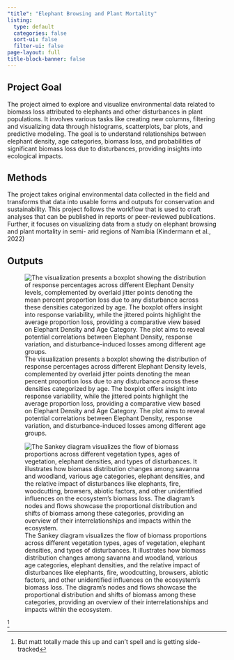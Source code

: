 ```yaml
---
"title": "Elephant Browsing and Plant Mortality"
listing:
  type: default
  categories: false
  sort-ui: false
  filter-ui: false
page-layout: full
title-block-banner: false
---
```


## Project Goal

The project aimed to explore and visualize environmental data related to biomass loss attributed to elephants and other disturbances in plant populations. It involves various tasks like creating new columns, filtering and visualizing data through histograms, scatterplots, bar plots, and predictive modeling. The goal is to understand relationships between elephant density, age categories, biomass loss, and probabilities of significant biomass loss due to disturbances, providing insights into ecological impacts.

## Methods

The project takes original environmental data collected in the field and transforms that data into usable forms and outputs for conservation and sustainability. This project follows the workflow that is used to craft analyses that can be published in reports or peer-reviewed publications. Further, it focuses on visualizing data from a study on elephant browsing and plant mortality in semi- arid regions of Namibia (Kindermann et al., 2022)

## Outputs

![The visualization presents a boxplot showing the distribution of response percentages across different Elephant Density levels, complemented by overlaid jitter points denoting the mean percent proportion loss due to any disturbance across these densities categorized by age. The boxplot offers insight into response variability, while the jittered points highlight the average proportion loss, providing a comparative view based on Elephant Density and Age Category. The plot aims to reveal potential correlations between Elephant Density, response variation, and disturbance-induced losses among different age groups.](Part3Plot.jpg){fig-align="center"}

![The Sankey diagram visualizes the flow of biomass proportions across different vegetation types, ages of vegetation, elephant densities, and types of disturbances. It illustrates how biomass distribution changes among savanna and woodland, various age categories, elephant densities, and the relative impact of disturbances like elephants, fire, woodcutting, browsers, abiotic factors, and other unidentified influences on the ecosystem's biomass loss. The diagram's nodes and flows showcase the proportional distribution and shifts of biomass among these categories, providing an overview of their interrelationships and impacts within the ecosystem.](Elephant_Sankey_.jpg){fig-align="center"}

[^1]

[^1]: But matt totally made this up and can't spell and is getting side-tracked
